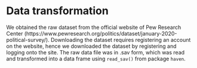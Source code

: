 # Data transformation

We obtained the raw dataset from the official website of Pew Research Center (https://www.pewresearch.org/politics/dataset/january-2020-political-survey/). Downloading the dataset requires registering an account on the website, hence we downloaded the dataset by registering and logging onto the site. The raw data file was in .sav form, which was read and transformed into a data frame using `read_sav()` from package `haven`.
